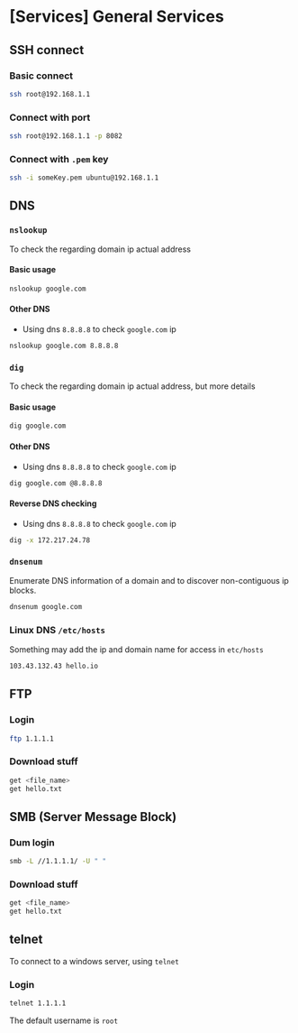 # [Services] General Services

## SSH connect

### Basic connect
```bash
ssh root@192.168.1.1
```

### Connect with port
```bash
ssh root@192.168.1.1 -p 8082
```

### Connect with `.pem` key 
```bash
ssh -i someKey.pem ubuntu@192.168.1.1
```

## DNS

### `nslookup`
To check the regarding domain ip actual address

#### Basic usage
```bash
nslookup google.com
```

#### Other DNS
- Using dns `8.8.8.8` to check `google.com` ip
```bash
nslookup google.com 8.8.8.8
```

### `dig`
To check the regarding domain ip actual address, but more details

#### Basic usage
```bash
dig google.com
```

#### Other DNS
- Using dns `8.8.8.8` to check `google.com` ip
```bash
dig google.com @8.8.8.8
```

#### Reverse DNS checking
- Using dns `8.8.8.8` to check `google.com` ip
```bash
dig -x 172.217.24.78
```

### `dnsenum`
Enumerate DNS information of a domain and to discover non-contiguous ip blocks.

```bash
dnsenum google.com
```

### Linux DNS `/etc/hosts`

Something may add the ip and domain name for access in `etc/hosts`

```bash
103.43.132.43 hello.io
```

## FTP

### Login 
```bash
ftp 1.1.1.1
```

### Download stuff 
```bash
get <file_name>
get hello.txt
```

## SMB (Server Message Block)

### Dum login 
```bash
smb -L //1.1.1.1/ -U " "
```

### Download stuff  
```bash
get <file_name>
get hello.txt
```

## telnet
To connect to a windows server, using `telnet`

### Login 
```bash
telnet 1.1.1.1
```

The default username is `root`